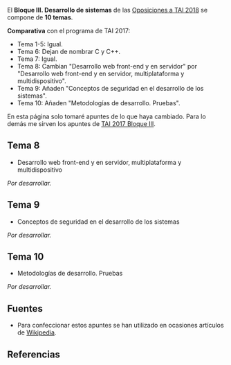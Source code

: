 {{headernoindex|1=TAI 2018. Bloque III. Desarrollo de sistemas}}
{{oposiciones}}

El '''Bloque III. Desarrollo de sistemas''' de las [[oposiciones|Oposiciones a TAI 2018]] se compone de '''10 temas'''.

'''Comparativa''' con el programa de TAI 2017:

* Tema 1-5: Igual.
* Tema 6: Dejan de nombrar C y C++.
* Tema 7: Igual.
* Tema 8: Cambian "Desarrollo web front-end y en servidor" por "Desarrollo web front-end y en servidor, multiplataforma y multidispositivo".
* Tema 9: Añaden "Conceptos de seguridad en el desarrollo de los sistemas".
* Tema 10: Añaden "Metodologías de desarrollo. Pruebas". 

En esta página solo tomaré apuntes de lo que haya cambiado. Para lo demás me sirven los apuntes de [[tai2017-bloque3|TAI 2017 Bloque III]].

== Tema 8 ==

{{recuadro|1='''Tema 8.''' Aplicaciones web. '''Desarrollo web front-end y en servidor, multiplataforma y multidispositivo'''. Lenguajes: HTML, XML y sus derivaciones. Navegadores y lenguajes de programación web. Lenguajes de script.}}

* Desarrollo web front-end y en servidor, multiplataforma y multidispositivo

''Por desarrollar.''

== Tema 9 ==

{{recuadro|1='''Tema 9.''' Accesibilidad, diseño universal y usabilidad. Acceso y usabilidad de las tecnologías, productos y servicios relacionados con la sociedad de la información. Confidencialidad y disponibilidad de la información en puestos de usuario final. '''Conceptos de seguridad en el desarrollo de los sistemas'''.}}

* Conceptos de seguridad en el desarrollo de los sistemas

''Por desarrollar.''

== Tema 10 ==

{{recuadro|1='''Tema 10.''' Herramientas CASE: características. Repositorios: estructura y actualización. Generación de código y documentación. '''Metodologías de desarrollo. Pruebas'''. Programas para control de versiones. Plataformas de desarrollo colaborativo de software.}}

* Metodologías de desarrollo. Pruebas

''Por desarrollar.''

<!--

https://es.wikipedia.org/wiki/Metodolog%C3%ADa_de_desarrollo_de_software

Metodologías de desarrollo:

* '''Desarrollo en cascada''': también llamado '''modelo secuencial''' o '''modelo clásico''', es aquel que ordena rigurosamente las etapas del ciclo de vida del software de forma secuencial. Cada etapa debe finalizar antes de pasar a la siguiente. Estas etapas serían las clásicas, análisis de requisitos, diseño, codificación, pruebas, despliegue y mantenimiento. Es poco flexible, ya que un fallo en las primeras etapas, por ejemplo en los requisitos, conlleva a repetir el proceso aumentando costes.

* '''Modelo de prototipos''': mediante la construcción de un prototipo del producto, se logra una retroalimentación por parte del cliente, que ve resultados rápidamente y evalua el producto, permitiendo refinar los requisitos para la siguiente iteración.

* '''Desarrollo iterativo e incremental''': se desarrolla el proyecto a través de repetir ciclos (iterativo) y en pequeñas porciones cada vez (incremental).

* '''Desarrollo en espiral''': se llevan a cabo una serie de iteraciones en las que se determinan los objetivos, se hace análisis y reducción de riesgos, se desarrolla y prueba, y se planifica la próxima iteración. Tiene en cuenta explícitamente los riesgos que puedan surgir.

* '''Desarrollo ágil de software''': está basado en el desarrollo iterativo e incremental, donde los requisitos y soluciones evolucionan según las necesidades del proyecto. Cada iteración incluye: planificación, análisis de requisitos, diseño, codificación, pruebas y documentación.
** Scrum:
** Crystal Clear
** Programación extrema
** Otros: desarrollo de software adaptativo (ASD), método de desarrollo de sistemas dinámicos (DSDM). Rational Unified Process RUP



RAD

La integración continua (continuous integration en inglés) es un modelo informático propuesto inicialmente por Martin Fowler que consiste en hacer integraciones automáticas de un proyecto lo más a menudo posible para así poder detectar fallos cuanto antes. Entendemos por integración la compilación y ejecución de pruebas de todo un proyecto.

El proceso suele ser: cada cierto tiempo (horas), descargarse las fuentes desde el control de versiones (por ejemplo CVS, Git, Subversion, Mercurial o Microsoft Visual SourceSafe) compilarlo, ejecutar pruebas y generar informes.

Para esto suelen utilizarse aplicaciones como Solano CI, Bamboo, Pipeline, Apache Continuum, Hudson, Jenkins, GoCD, CruiseControl o Anthill (para proyectos Java) o CruiseControl.Net, Team Foundation Build para .Net, que se encargan de controlar las ejecuciones, apoyadas en otras herramientas como Ant o Maven (también para proyectos Java), o Nant o MSBUILD (para .Net) que se encargan de realizar las compilaciones, ejecutar las pruebas y realizar los informes.

A menudo la integración continua está asociada con las metodologías de programación extrema y desarrollo ágil.

-->

== Fuentes ==

* Para confeccionar estos apuntes se han utilizado en ocasiones artículos de [https://www.wikipedia.org Wikipedia].

== Referencias ==
{{reflist}}
{{reflist-end}}

{{oposiciones}}
{{footer}}
